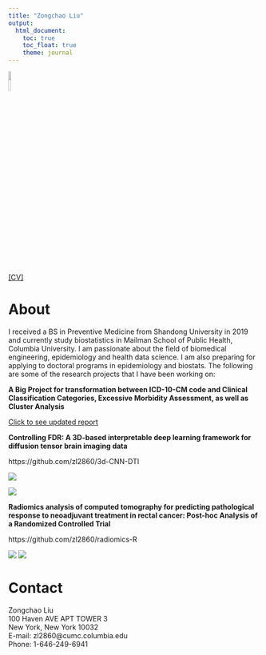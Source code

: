 ```yaml
---
title: "Zongchao Liu"
output: 
  html_document:
    toc: true 
    toc_float: true
    theme: journal
---
```



<img src = './photo_4.jpeg' height = "10%" width = "10%" />

[[CV]](./LIU, ZONGCHAO_10:01:2020.pdf)

# About 

I received a BS in Preventive Medicine from Shandong University in 2019 and currently study biostatistics in Mailman School of Public Health, Columbia University. I am passionate about the field of biomedical engineering, epidemiology and health data science. I am also preparing for applying to doctoral programs in epidemiology and biostats. The following are some of the research projects that I have been working on:

**A Big Project for transformation between ICD-10-CM code and Clinical Classification Categories, Excessive Morbidity Assessment, as well as Cluster Analysis**

[Click to see updated report](./Comorbidity.html)

**Controlling FDR: A 3D-based interpretable deep learning framework for diffusion tensor brain imaging data**

https://github.com/zl2860/3d-CNN-DTI

![](./demo_1.png)

![](./demo_2.jpg)

**Radiomics analysis of computed tomography for predicting pathological response to neoadjuvant treatment in rectal cancer: Post-hoc Analysis of a Randomized Controlled Trial**

https://github.com/zl2860/radiomics-R

![](./radiomics.png)
![](./radscore.png)


# Contact

Zongchao Liu  
100 Haven AVE APT TOWER 3  
New York, New York 10032  
E-mail: zl2860@cumc.columbia.edu  
Phone: 1-646-249-6941